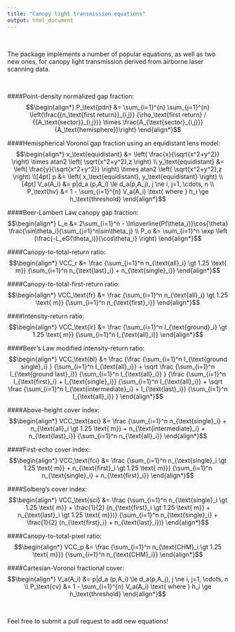 ---
title: "Canopy light transmission equations"
output: html_document
---

<br>

The package implements a number of popular equations, as well as two new ones, for canopy light transmission derived from airborne laser scanning data.

<br>

####Point-density normalized gap fraction:
$$\begin{align*}
P_\text{pdn} &= \sum_{i=1}^{n} \sum_{j=1}^{n}
\left(\frac{{n_\text{first return}}_{i,j}} {\rho_\text{first return} / {{A_\text{sector}}_{i,j}}} \times \frac{A_{\text{sector}_{i,j}}}{A_\text{hemisphere}}\right)
\end{align*}$$

####Hemispherical Voronoi gap fraction using an equidistant lens model:
$$\begin{align*}
x_\text{equidistant} &= \left( \frac{x}{\sqrt{x^2+y^2}} \right)
\times atan2 \left( \sqrt{x^2+y^2},z \right) \\
y_\text{equidistant} &= \left( \frac{y}{\sqrt{x^2+y^2}} \right)
\times atan2 \left( \sqrt{x^2+y^2},z \right) \\[4pt]
p &= \left( x_\text{equidistant}, y_\text{equidistant} \right) \\[4pt]
V_a(A_i) &= p|d_a (p,A_i) \le d_a(p,A_j), j \ne i, j=1, \cdots, n \\
P_\text{hv} &= 1 - \sum_{i=1}^{n} V_a(A_i)
\text{ where } h_i \ge h_\text{threshold}
\end{align*}$$

####Beer-Lambert Law canopy gap fraction:
$$\begin{align*}
L_e &= 2\sum_{i=1}^n - \ln\overline{P(\theta_i)}\cos{\theta}
\frac{\sin\theta_i}{\sum_{j=1}^n\sin\theta_j} \\
P_o &= \sum_{i=1}^n \exp \left (\frac{-L_eG(\theta_i)}{\cos\theta_i} \right)
\end{align*}$$

####Canopy-to-total-return ratio:
$$\begin{align*}
VCC_r &= \frac {\sum_{i=1}^n n_{\text{all}_i} \gt 1.25 \text{ m}}
{\sum_{i=1}^n n_{\text{last}_i} + n_{\text{single}_i}}
\end{align*}$$

####Canopy-to-total-first-return ratio:
$$\begin{align*}
VCC_\text{fr} &= \frac {\sum_{i=1}^n n_{\text{all}_i} \gt 1.25 \text{ m}}
{\sum_{i=1}^n n_{\text{first}_i}}
\end{align*}$$

####Intensity-return ratio:
$$\begin{align*}
VCC_\text{ir} &= \frac {\sum_{i=1}^n I_{\text{ground}_i} \gt 1.25 \text{ m}}
{\sum_{i=1}^n I_{\text{all}_i}}
\end{align*}$$

####Beer's Law modified intensity-return ratio:
$$\begin{align*}
VCC_\text{bl} &= \frac {\frac
{\sum_{i=1}^n I_{\text{ground single}_i} }
{\sum_{i=1}^n I_{\text{all}_i}} + \sqrt \frac
{\sum_{i=1}^n I_{\text{ground last}_i}}
{\sum_{i=1}^n I_{\text{all}_i}} }
{\frac
{\sum_{i=1}^n I_{\text{first}_i} + I_{\text{single}_i}}
{\sum_{i=1}^n I_{\text{all}_i}} + \sqrt \frac
{\sum_{i=1}^n I_{\text{intermediate}_i} + I_{\text{last}_i}}
{\sum_{i=1}^n I_{\text{all}_i}} }
\end{align*}$$

####Above-height cover index:
$$\begin{align*}
VCC_\text{aci} &= \frac
{\sum_{i=1}^n n_{\text{single}_i} + n_{\text{all}_i \gt 1.25 \text{ m}} +
n_{\text{intermediate}_i} + n_{\text{last}_i}}
{\sum_{i=1}^n n_{\text{all}_i}}
\end{align*}$$

####First-echo cover index:
$$\begin{align*}
VCC_\text{fci} &= \frac
{\sum_{i=1}^n n_{\text{single}_i \gt 1.25 \text{ m}} +
n_{\text{first}_i \gt 1.25 \text{ m}}}
{\sum_{i=1}^n n_{\text{single}_i} +
n_{\text{first}_i}}
\end{align*}$$

####Solberg's cover index:
$$\begin{align*}
VCC_\text{sci} &= \frac
{\sum_{i=1}^n n_{\text{single}_i \gt 1.25 \text{ m}} +
\frac{1}{2} (n_{\text{first}_i \gt 1.25 \text{ m}} +
n_{\text{last}_i \gt 1.25 \text{ m}})}
{\sum_{i=1}^n n_{\text{single}_i} + \frac{1}{2}
(n_{\text{first}_i} + n_{\text{last}_i})}
\end{align*}$$

####Canopy-to-total-pixel ratio:
$$\begin{align*}
VCC_p &= \frac
{\sum_{i=1}^n n_{\text{CHM}_i \gt 1.25 \text{ m}}}
{\sum_{i=1}^n n_{\text{CHM}_i}}
\end{align*}$$

####Cartesian-Voronoi fractional cover:
$$\begin{align*}
V_a(A_i) &= p|d_a (p,A_i) \le d_a(p,A_j), j \ne i, j=1, \cdots, n \\
P_\text{cv} &= 1 - \sum_{i=1}^{n} V_a(A_i)
\text{ where } h_i \ge h_\text{threshold}
\end{align*}$$

<br>

Feel free to submit a pull request to add new equations!

<br>
